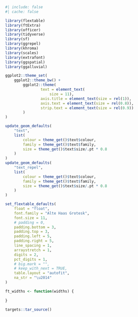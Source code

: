 <!-- Include at the start of every doc -->

```r
#| include: false
#| cache: false

library(flextable)
library(ftExtra)
library(officer)
library(tidyverse)
library(sf)
library(ggrepel)
library(khroma)
library(scales)
library(extrafont)
library(ggspatial)
library(ggalluvial)

ggplot2::theme_set(
	ggplot2::theme_bw() +
		ggplot2::theme(
				text = element_text(
					size = 11),
				axis.title = element_text(size = rel(1)),
				axis.text = element_text(size = rel(0.8)),
				strip.text = element_text(size = rel(0.9))
		)
)

update_geom_defaults(
	"text",
	list(
		colour = theme_get()$text$colour,
		family = theme_get()$text$family,
		size = theme_get()$text$size/.pt * 0.8
	)
)
update_geom_defaults(
	"text_repel",
	list(
		colour = theme_get()$text$colour,
		family = theme_get()$text$family,
		size = theme_get()$text$size/.pt * 0.8
	)
)

set_flextable_defaults(
	float = "float",
	font.family = "Alte Haas Grotesk",
	font.size = 11,
	# padding = 0,
	padding.bottom = 3,
	padding.top = 3,
	padding.left = 5,
	padding.right = 5,
	line_spacing = 1,
	arraystretch = 1,
	digits = 2,
	pct_digits = 1,
	# big.mark = "",
	# keep_with_next = TRUE,
	table.layout = "autofit",
	na_str = "\u2014"
)

ft_widths <- function(widths) {
	
}

targets::tar_source()
```

